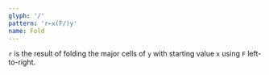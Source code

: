 ```yaml
---
glyph: '/'
pattern: 'r←x(F/)y'
name: Fold
---
```


`r` is the result of folding the major cells of `y` with starting value `x` using `F` left-to-right.
